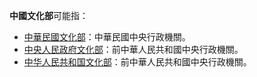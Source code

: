 '''中國文化部'''可能指：
* [[中華民國文化部|中華民國文化部]]：中華民國中央行政機關。
* [[中央人民政府文化部|中央人民政府文化部]]：前中華人民共和國中央行政機關。
* [[中华人民共和国文化部|中华人民共和国文化部]]：前中華人民共和國中央行政機關。

{{disambig|cat=五字組織機構消歧義}}